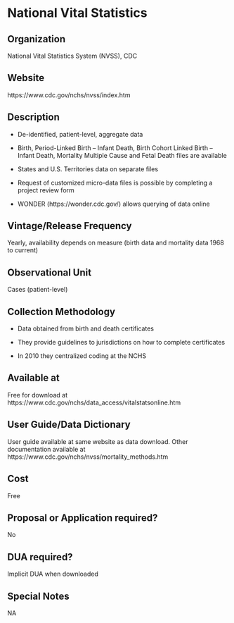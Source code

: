 \mainmatter

<!-- Generated by generateRmd.R; do not edit by hand  -->

# National Vital Statistics

## Organization
National Vital Statistics System (NVSS), CDC

## Website
https://www.cdc.gov/nchs/nvss/index.htm

## Description
*	De-identified, patient-level, aggregate data 
*	Birth, Period-Linked Birth – Infant Death, Birth Cohort Linked Birth – Infant Death, Mortality Multiple Cause and Fetal Death files are available 
*	States and U.S. Territories data on separate files 
*	Request of customized micro-data files is possible by completing a project review form 
*	WONDER (https://wonder.cdc.gov/) allows querying of data online

## Vintage/Release Frequency
Yearly, availability depends on measure (birth data and mortality data 1968 to current)

## Observational Unit
Cases (patient-level)

## Collection Methodology
*	Data obtained from birth and death certificates 
*	They provide guidelines to jurisdictions on how to complete certificates 
*	In 2010 they centralized coding at the NCHS

## Available at
Free for download at https://www.cdc.gov/nchs/data_access/vitalstatsonline.htm

## User Guide/Data Dictionary
User guide available at same website as data download. Other documentation available at https://www.cdc.gov/nchs/nvss/mortality_methods.htm

## Cost
Free

## Proposal or Application required?
No

## DUA required?
Implicit DUA when downloaded

## Special Notes
NA

